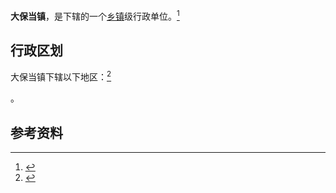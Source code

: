 {{中国乡级行政区
|景观照片文件名 = 
|景观照片描述 = 
|汉语拼音 = 
|其他语言 = 
|其他语言名称 = 
|旧称 = 
|地名出处 = 
|位置图文件名 = 
|位置图描述 = 
|自定义图片= 
|建置时间 = 
|政府驻地 = 
|毗邻 = 
|总面积 = 
|总人口 = 
|总人口年份 = 
|户籍人口 = 
|户籍人口年份 = 
|常住人口 = 
|常住人口年份 = 
|人口密度 = 
|GDP = 
|GDP年份 = 
|邮政编码 = 
|电话区号 = 912
|官方网站 = 
|网站名称 = 
|61/08/21/110/000}}

'''大保当镇'''，是{{PRC admin/fullname|61/08/21/110/000|3}}下辖的一个[[乡镇|乡镇]]级行政单位。<ref>{{PRC admin/ref sgc|{{PRC admin/parent|61/08/21/110/000}}}}</ref>

== 行政区划 ==

大保当镇下辖以下地区：<ref>{{PRC admin/ref sgc|61/08/21/110/000}}</ref>

{{PRC admin/children|61/08/21/110/000}}。

== 参考资料 ==

{{reflist}}

{{行政区划小作品}}
{{PRC admin/navcat|61/08/21/110/000}}